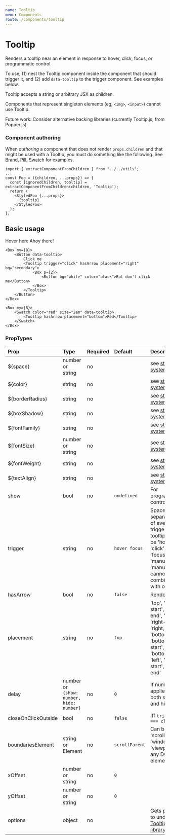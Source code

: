 ```yaml
---
name: Tooltip
menu: Components
route: /components/tooltip
---
```



# Tooltip

Renders a tooltip near an element in response to hover, click, focus, or programmatic
control.

To use, (1) nest the Tooltip component inside the component that should trigger it,
and (2) add `data-tooltip` to the trigger component. See examples below.

Tooltip accepts a string or arbitrary JSX as children.

Components that represent singleton elements (eg, `<img>`, `<input>`) cannot use Tooltip.

Future work: Consider alternative backing libraries (currently Tooltip.js, from Popper.js).

### Component authoring

When *authoring* a component that does not render `props.children` and that might
be used with a Tooltip, you must do something like the following. See
[Brand](/components/brand), [Pill](/components/pill), [Swatch](/components/swatch)
for examples.

```
import { extractComponentFromChildren } from "../../utils";
...
const Foo = ({children, ...props}) => {
  const [ignoredChildren, tooltip] = extractComponentFromChildren(children, 'Tooltip');
  return (
    <StyledFoo {...props}>
      {tooltip}
    </StyledFoo>
  );
};
```

## Basic usage

<Playground>
    <Text my={8} py={1} bg="grayLight3" textAlign="center" data-tooltip>
        Hover here
        <Tooltip>Ahoy there!</Tooltip>
    </Text>

    <Box my={8}>
        <Button data-tooltip>
            Click me
            <Tooltip trigger="click" hasArrow placement="right" bg="secondary">
                <Box p={2}>
                    <Button bg="white" color="black">But don't click me</Button>
                </Box>
            </Tooltip>
        </Button>
    </Box>

    <Box my={8}>
        <Swatch color="red" size="2em" data-tooltip>
            <Tooltip hasArrow placement="bottom">Red</Tooltip>
        </Swatch>
    </Box>

</Playground>


### PropTypes

| Prop | Type | Required | Default | Description |
|:-----|:-----|:---------|:--------|:------------|
| ${space} | number or string | no | | see [styled-system](https://jxnblk.com/styled-system/) |
| ${color} | string | no | | see [styled-system](https://jxnblk.com/styled-system/) |
| ${borderRadius} | string | no | | see [styled-system](https://jxnblk.com/styled-system/) |
| ${boxShadow} | string | no | | see [styled-system](https://jxnblk.com/styled-system/) |
| ${fontFamily} | string | no | | see [styled-system](https://jxnblk.com/styled-system/) |
| ${fontSize} | number or string | no | | see [styled-system](https://jxnblk.com/styled-system/) |
| ${fontWeight} | string | no | | see [styled-system](https://jxnblk.com/styled-system/) |
| ${textAlign} | string | no | | see [styled-system](https://jxnblk.com/styled-system/) |
| show | bool | no | `undefined` | For programmatic control |
| trigger | string | no | `hover focus` | Space-separated list of events that trigger tooltip. Can be 'hover', 'click', 'focus', 'manual'. 'manual' cannot be combined with others. |
| hasArrow | bool | no | `false` | Render arrow |
| placement | string | no | `top` | 'top', 'top-start', 'top-end', 'right', 'right-start', 'right, 'bottom', 'bottom-start', 'bottom', 'left', 'left-start', 'left-end' |
| delay | number or `{show: number, hide: number}` | no | `0` | If number, applies to both show and hide |
| closeOnClickOutside | bool | no | `false` | Iff `trigger === click` |
| boundariesElement | string or Element | no | `scrollParent` | Can be 'scrollParent', 'window', 'viewport' or any DOM element. |
| xOffset | number or string | no | `0` | |
| yOffset | number or string | no | `0` | |
| options | object | no | | Gets passed to underlying [Tooltip.js library](https://github.com/FezVrasta/popper.js/blob/master/docs/_includes/tooltip-documentation.md) |
